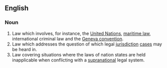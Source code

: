 ==English==
{{wikipedia}}

===Noun===
{{en-noun|-}}

#Law which involves, for instance, the [[United Nations]], [[maritime law]], international criminal law and the [[Geneva convention]].
#Law which addresses the question of which legal [[jurisdiction]] [[case]]s may be heard in.
#Law covering situations where the laws of nation states are held inapplicable when conflicting with a [[supranational]] legal system.